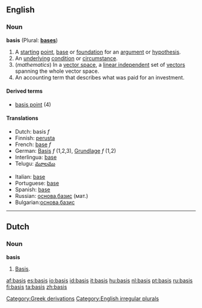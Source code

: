 ==English==

===Noun===
'''basis''' (Plural: '''[[bases]]''')

# A [[starting]] [[point]], [[base]] or [[foundation]] for an [[argument]] or [[hypothesis]].
# An [[underlying]] [[condition]] or [[circumstance]].
# (''mathematics'') In a [[vector space]], a [[linear independent]] set of [[vector]]s spanning the whole vector space.
# An accounting term that describes what was paid for an investment.

====Derived terms====
*[[basis point]] (4)

====Translations====
{{top}}
*Dutch: basis ''f''
*Finnish: [[perusta]]
*French: [[base]] ''f''
*German: [[Basis]] ''f'' (1,2,3), [[Grundlage]] ''f'' (1,2)
*Interlingua: [[base]] 
*Telugu: [[మూలము]]
{{mid}}
*Italian: [[base]] 
*Portuguese: [[base]] 
*Spanish: [[base]]
*Russian: [[основа]],[[базис]] (мат.)
*Bulgarian:[[основа]],[[базис]]
{{bottom}}

----

==Dutch==

===Noun===
{{nl-noun-2p|basissen|bases|basisje}}
'''basis''' {{f}}
# [[#English|Basis]].

[[Category:Greek derivations]]
[[Category:English irregular plurals]]

[[af:basis]]
[[es:basis]]
[[io:basis]]
[[id:basis]]
[[it:basis]]
[[hu:basis]]
[[nl:basis]]
[[pt:basis]]
[[ru:basis]]
[[fi:basis]]
[[ta:basis]]
[[zh:basis]]
